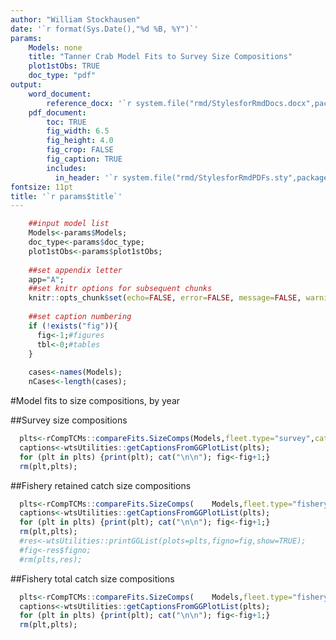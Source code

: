 ```yaml
---
author: "William Stockhausen"
date: '`r format(Sys.Date(),"%d %B, %Y")`'
params: 
    Models: none
    title: "Tanner Crab Model Fits to Survey Size Compositions" 
    plot1stObs: TRUE
    doc_type: "pdf"
output: 
    word_document: 
        reference_docx: '`r system.file("rmd/StylesforRmdDocs.docx",package="wtsUtilities")`'
    pdf_document: 
        toc: TRUE
        fig_width: 6.5
        fig_height: 4.0
        fig_crop: FALSE
        fig_caption: TRUE
        includes:
          in_header: '`r system.file("rmd/StylesforRmdPDFs.sty",package="wtsUtilities")`'
fontsize: 11pt
title: '`r params$title`'
---
```


```r
    ##input model list
    Models<-params$Models;
    doc_type<-params$doc_type;
    plot1stObs<-params$plot1stObs;
    
    ##set appendix letter
    app="A";
    ##set knitr options for subsequent chunks
    knitr::opts_chunk$set(echo=FALSE, error=FALSE, message=FALSE, warning=FALSE, concordance=TRUE, fig.width=6.5, fig.height=3.5, dpi=300)
    
    ##set caption numbering
    if (!exists("fig")){
      fig<-1;#figures
      tbl<-0;#tables
    }
    
    cases<-names(Models);
    nCases<-length(cases);
```

#Model fits to size compositions, by year

##Survey size compositions
```r
  plts<-rCompTCMs::compareFits.SizeComps(Models,fleet.type="survey",catch.type="index",plot1stObs=plot1stObs,dodge=0,showPlot=FALSE,verbose=FALSE);
  captions<-wtsUtilities::getCaptionsFromGGPlotList(plts);
  for (plt in plts) {print(plt); cat("\n\n"); fig<-fig+1;}
  rm(plt,plts);
```

\FloatBarrier

\clearpage

##Fishery retained catch size compositions

```r
  plts<-rCompTCMs::compareFits.SizeComps(    Models,fleet.type="fishery",catch.type="retained",plot1stObs=plot1stObs,dodge=0,showPlot=FALSE,verbose=FALSE);
  captions<-wtsUtilities::getCaptionsFromGGPlotList(plts);
  for (plt in plts) {print(plt); cat("\n\n"); fig<-fig+1;}
  rm(plt,plts);
  #res<-wtsUtilities::printGGList(plots=plts,figno=fig,show=TRUE);
  #fig<-res$figno;
  #rm(plts,res);
```

\FloatBarrier

\clearpage

##Fishery total catch size compositions

```r
  plts<-rCompTCMs::compareFits.SizeComps(    Models,fleet.type="fishery",catch.type="total",plot1stObs=plot1stObs,dodge=0,showPlot=FALSE,verbose=FALSE);
  captions<-wtsUtilities::getCaptionsFromGGPlotList(plts);
  for (plt in plts) {print(plt); cat("\n\n"); fig<-fig+1;}
  rm(plt,plts);
```

\FloatBarrier
